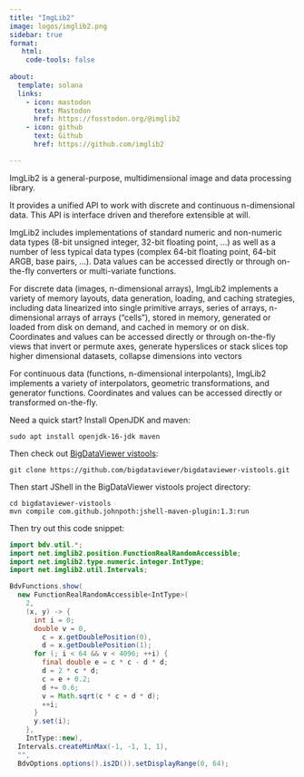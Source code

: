 ```yaml
---
title: "ImgLib2"
image: logos/imglib2.png
sidebar: true  
format:
   html:
    code-tools: false
    
about:
  template: solana
  links:
    - icon: mastodon
      text: Mastodon
      href: https://fosstodon.org/@imglib2
    - icon: github
      text: Github
      href: https://github.com/imglib2

---
```


ImgLib2 is a general-purpose, multidimensional image and data processing library.

It provides a unified API to work with discrete and continuous n-dimensional data.  This API is interface driven and therefore extensible at will.

ImgLib2 includes implementations of standard numeric and non-numeric data types (8-bit unsigned integer, 32-bit floating point, ...) as well as a number of less typical data types (complex 64-bit floating point, 64-bit ARGB, base pairs, ...).  Data values can be accessed directly or through on-the-fly converters or multi-variate functions.

For discrete data (images, n-dimensional arrays), ImgLib2 implements a variety of memory layouts, data generation, loading, and caching strategies, including data linearized into single primitive arrays, series of arrays, n-dimensional arrays of arrays ("cells"), stored in memory, generated or loaded from disk on demand, and cached in memory or on disk.  Coordinates and values can be accessed directly or through on-the-fly views that invert or permute axes, generate hyperslices or stack slices top higher dimensional datasets, collapse dimensions into vectors

For continuous data (functions, n-dimensional interpolants), ImgLib2 implements a variety of interpolators, geometric transformations, and generator functions.  Coordinates and values can be accessed directly or transformed on-the-fly.

Need a quick start?  Install OpenJDK and maven:
```
sudo apt install openjdk-16-jdk maven
```

Then check out [BigDataViewer vistools](https://github.com/bigdataviewer/bigdataviewer-vistools):
```
git clone https://github.com/bigdataviewer/bigdataviewer-vistools.git
```

Then start JShell in the BigDataViewer vistools project directory:
```
cd bigdataviewer-vistools
mvn compile com.github.johnpoth:jshell-maven-plugin:1.3:run
```

Then try out this code snippet:
```java
import bdv.util.*;
import net.imglib2.position.FunctionRealRandomAccessible;
import net.imglib2.type.numeric.integer.IntType;
import net.imglib2.util.Intervals;

BdvFunctions.show(
  new FunctionRealRandomAccessible<IntType>(
    2,
    (x, y) -> {
      int i = 0;
      double v = 0,
        c = x.getDoublePosition(0),
        d = x.getDoublePosition(1);
      for (; i < 64 && v < 4096; ++i) {
        final double e = c * c - d * d;
        d = 2 * c * d;
        c = e + 0.2;
        d += 0.6;
        v = Math.sqrt(c * c + d * d);
        ++i;
      }
      y.set(i);
    },
    IntType::new),
  Intervals.createMinMax(-1, -1, 1, 1),
  "",
  BdvOptions.options().is2D()).setDisplayRange(0, 64);
```

